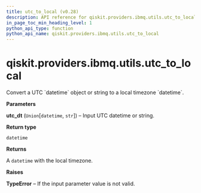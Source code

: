 ```yaml
---
title: utc_to_local (v0.28)
description: API reference for qiskit.providers.ibmq.utils.utc_to_local in qiskit v0.28
in_page_toc_min_heading_level: 1
python_api_type: function
python_api_name: qiskit.providers.ibmq.utils.utc_to_local
---
```


<span id="qiskit-providers-ibmq-utils-utc-to-local" />

# qiskit.providers.ibmq.utils.utc\_to\_local

<Function id="qiskit.providers.ibmq.utils.utc_to_local" isDedicatedPage={true} github="https://github.com/qiskit/qiskit-ibmq-provider/tree/stable/0.15/qiskit/providers/ibmq/utils/converters.py" signature="utc_to_local(utc_dt)">
  Convert a UTC `datetime` object or string to a local timezone `datetime`.

  **Parameters**

  **utc\_dt** (`Union`\[`datetime`, `str`]) – Input UTC datetime or string.

  **Return type**

  `datetime`

  **Returns**

  A `datetime` with the local timezone.

  **Raises**

  **TypeError** – If the input parameter value is not valid.
</Function>

